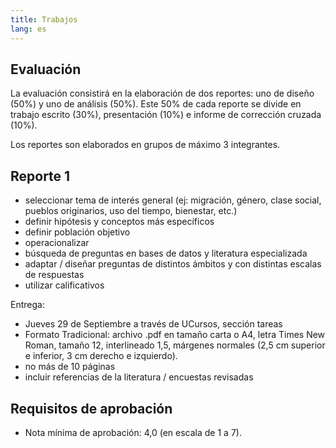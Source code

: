 ---
title: Trabajos
lang: es
---

## Evaluación

La evaluación consistirá en la elaboración de dos reportes: uno de diseño (50%) y uno de análisis (50%).  Este 50% de cada reporte se divide en trabajo escrito (30%), presentación (10%) e informe de corrección cruzada (10%).

Los reportes son elaborados en grupos de máximo 3 integrantes.

## Reporte 1

- seleccionar tema de interés general (ej: migración, género, clase social, pueblos originarios, uso del tiempo, bienestar, etc.)
- definir hipótesis y conceptos más específicos
- definir población objetivo
- operacionalizar
- búsqueda de preguntas en bases de datos y literatura especializada
- adaptar / diseñar preguntas de distintos ámbitos y con distintas escalas de respuestas
- utilizar calificativos

Entrega:

- Jueves 29 de Septiembre a través de UCursos, sección tareas
- Formato Tradicional: archivo .pdf en tamaño carta o A4, letra Times New Roman, tamaño 12, interlineado 1,5, márgenes normales (2,5 cm superior e inferior, 3 cm derecho e izquierdo).
- no más de 10 páginas
- incluir referencias de la literatura / encuestas revisadas




## Requisitos de aprobación

- Nota mínima de aprobación: 4,0 (en escala de 1 a 7).

